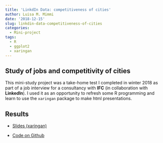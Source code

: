 ```yaml
---
title: 'LinkdIn Data: competitiveness of cities'
author: Luisa M. Mimmi
date: '2018-12-15'
slug: linkdin-data-competitiveness-of-cities
categories:
  - Mini-project
tags:
  - R
  - ggplot2
  - xaringan
---
```



## Study of jobs and competitivity of cities

This mini-study project was a take-home test I completed in winter 2018 as part of a job interview for a consultancy with **IFC** (in collaboration with **LinkedIn**). I used it as an opportunity to refresh some R programming and learn to use the `xaringan` package to make html presentations.

## Results

- [Slides (xaringan)](https://lulliter.github.io/Linkedin/slides/Linkedin-Pres-LMM.html#1)

- [Code on Github](https://github.com/Lulliter/Linkedin)

